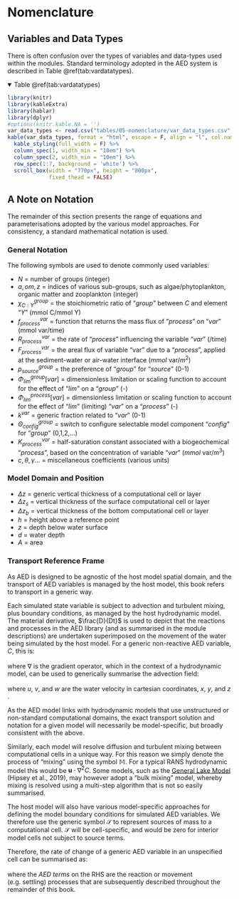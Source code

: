 # Nomenclature

## Variables and Data Types

There is often confusion over the types of variables and data-types used within the modules. Standard terminology adopted in the AED system is described in Table \@ref(tab:vardatatypes).

<details open>
  <summary>
    Table \@ref(tab:vardatatypes)
  </summary>
```r
library(knitr)
library(kableExtra)
library(hablar)
library(dplyr)
#options(knitr.kable.NA = '')
var_data_types <- read.csv("tables/05-nomenclature/var_data_types.csv", check.names=FALSE)
kable(var_data_types, format = "html", escape = F, align = "l", col.names = NULL, caption = "Variables and data types") %>%
  kable_styling(full_width = F) %>%
  column_spec(1, width_min = "10em") %>%
  column_spec(2, width_min = "10em") %>%
  row_spec(1:7, background = 'white') %>%
  scroll_box(width = "770px", height = "800px",
             fixed_thead = FALSE)
```
</details>

## A Note on Notation

The remainder of this section presents the range of equations and parameterisations adopted by the various model approaches. For consistency, a standard mathematical notation is used.

### General Notation

The following symbols are used to denote commonly used variables:

- $N$ = number of groups (integer)
- $a, om, z$ = indices of various sub-groups, such as algae/phytoplankton, organic matter and zooplankton (integer)
- $\chi_{C:Y}^{group}$ = the stoichiometric ratio of “$group$” between $C$ and element “$Y$”  (mmol C/mmol Y)
- $f_{process}^{var}$ = function that returns the mass flux of “$process$” on “$var$”  (mmol var/time)
- $R_{process}^{var}$ = the rate of “$process$” influencing the variable “$var$”  (/time)
- $F_{process}^{var}$ = the areal flux of variable “var” due to a “$process$”, applied at the sediment-water or air-water interface ($mmol \text{ var}/m^2$)
- $p_{source}^{group}$ = the preference of “$group$” for “$source$”  (0-1)
- $\Phi_{lim}^{group}[var]$ = dimensionless limitation or scaling function to account for the effect of “$lim$” on a “$group$” (-)
- $\Phi_{lim}^{process}[var]$ = dimensionless limitation or scaling function to account for the effect of “$lim$” (limiting) "$var$" on a “$process$” (-)
- $k^{var}$	= generic fraction related to “$var$”  (0-1)
- $\Theta_{config}^{group}$	= switch to configure selectable model component “$config$” for “$group$” (0,1,2,…)
- $K_{process}^{var}$ = half-saturation constant associated with a biogeochemical “$process$”, based on the concentration of variable “$var$” ($mmol \text{ var}/m^3$)
- $c,\theta,\gamma…$ 		= miscellaneous coefficients  (various units)

### Model Domain and Position

- $\Delta z$ = generic vertical thickness of a computational cell or layer
- $\Delta z_{s}$ = vertical thickness of the surface computational cell or layer
- $\Delta z_{b}$ = vertical thickness of the bottom computational cell or layer
- $h$ = height above a reference point
- $z$ = depth below water surface
- $d$ = water depth
- $A$ = area

### Transport Reference Frame

As AED is designed to be agnostic of the host model spatial domain, and the transport of AED variables is managed by the host model, this book refers to transport in a generic way.

Each simulated state variable is subject to advection and turbulent mixing, plus boundary conditions, as managed by the host hydrodynamic model. The material derivative, $\frac{D}{Dt}$ is used to depict that the reactions and processes in the AED library (and as summarised in the module descriptions) are undertaken superimposed on the movement of the water being simulated by the host model. For a generic non-reactive AED variable, $C$, this is:
<br>
\begin{equation}
\frac{D}{Dt}C = \frac{\partial C}{\partial t} + \mathbf{u} \cdot \nabla C
(\#eq:nomen1)
\end{equation}
<br>
where $\nabla$ is the gradient operator, which in the context of a hydrodynamic model, can be used to generically summarise the advection field:
<br>
\begin{equation}
\frac{D}{Dt}C = \frac{\partial C}{\partial t} +
u\frac{\partial C}{\partial x} + v\frac{\partial C}{\partial y} + w\frac{\partial C}{\partial z}
(\#eq:nomen2)
\end{equation}
<br>
where $u$, $v$, and $w$ are the water velocity in cartesian coordinates, $x$, $y$, and $z$ .

As the AED model links with hydrodynamic models that use unstructured or non-standard computational domains, the exact transport solution and notation for a given model will necessarily be model-specific, but broadly consistent with the above.

Similarly, each model will resolve diffusion and turbulent mixing between computational cells in a unique way. For this reason we simply denote the process of "mixing" using the symbol $\mathbb{M}$. For a typical RANS hydrodynamic model this would be  $\mathbf{u} \cdot \nabla^2 C$. Some models, such as the [General Lake Model](https://gmd.copernicus.org/articles/12/473/2019/) (Hipsey et al., 2019), may however adopt a "bulk mixing" model, whereby mixing is resolved using a multi-step algorithm that is not so easily summarised.

The host model will also have various model-specific approaches for defining the model boundary conditions for simulated AED variables.  We therefore use the generic symbol $\mathcal{S}$ to represent sources of mass to a computational cell. $\mathcal{S}$ will be cell-specific, and would be zero for interior model cells not subject to source terms.

Therefore, the rate of change of a generic AED variable in an unspecified cell can be summarised as:
<br>
\begin{equation}
\frac{D}{Dt}C = \mathbb{M} + \mathcal{S} \quad \underbrace{\color{#ED7D31} \pm \color{#ED7D31} \dotsb \color{#ED7D31} f \color{#ED7D31} \dotsb}_{\text{AED terms}}
(\#eq:nomen3)
\end{equation}
<br>
where the *AED terms* on the RHS are the reaction or movement (e.g. settling) processes that are subsequently described throughout the remainder of this book.
